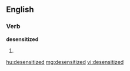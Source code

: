==English==

===Verb===
'''desensitized'''

# {{past of|[[desensitize]]}}

[[hu:desensitized]]
[[mg:desensitized]]
[[vi:desensitized]]